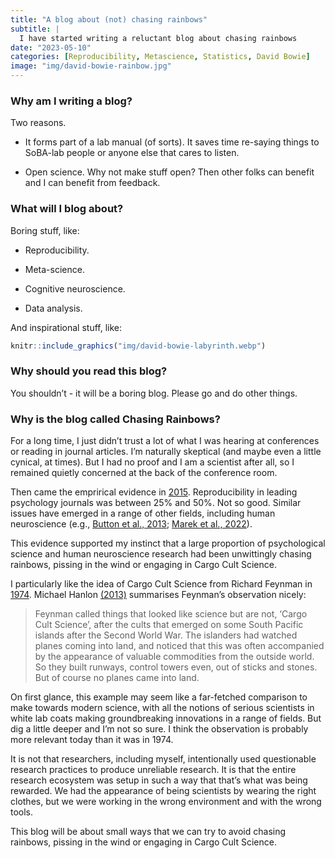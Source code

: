 ```yaml
---
title: "A blog about (not) chasing rainbows"
subtitle: | 
  I have started writing a reluctant blog about chasing rainbows
date: "2023-05-10"
categories: [Reproducibility, Metascience, Statistics, David Bowie]
image: "img/david-bowie-rainbow.jpg"
---
```


### Why am I writing a blog?

Two reasons.

-   It forms part of a lab manual (of sorts). It saves time re-saying things to SoBA-lab people or anyone else that cares to listen.

-   Open science. Why not make stuff open? Then other folks can benefit and I can benefit from feedback.

### What will I blog about?

Boring stuff, like:

-   Reproducibility.

-   Meta-science.

-   Cognitive neuroscience.

-   Data analysis.

And inspirational stuff, like:

```r
knitr::include_graphics("img/david-bowie-labyrinth.webp")
```

### Why should you read this blog?

You shouldn't - it will be a boring blog. Please go and do other things.

### Why is the blog called Chasing Rainbows?

For a long time, I just didn't trust a lot of what I was hearing at conferences or reading in journal articles. I'm naturally skeptical (and maybe even a little cynical, at times). But I had no proof and I am a scientist after all, so I remained quietly concerned at the back of the conference room. 

Then came the emprirical evidence in [2015](https://www.science.org/doi/10.1126/science.aac4716). Reproducibility in leading psychology journals was between 25% and 50%. Not so good. Similar issues have emerged in a range of other fields, including human neuroscience (e.g., [Button et al., 2013](https://www.nature.com/articles/nrn3475); [Marek et al., 2022](https://www.nature.com/articles/s41586-022-04492-9)).

This evidence supported my instinct that a large proportion of psychological science and human neuroscience research had been unwittingly chasing rainbows, pissing in the wind or engaging in Cargo Cult Science. 

I particularly like the idea of Cargo Cult Science from Richard Feynman in [1974](./img/Feynman_74_CargoCult.pdf){target="_blank"}. Michael Hanlon [(2013)](https://www.cambridge.org/core/journals/european-review/article/cargo-cult-science/38CA581FFAB42704E5F667AA4A2D6D79) summarises Feynman's observation nicely:

>Feynman called things that looked like science but are not, ‘Cargo Cult Science’,
after the cults that emerged on some South Pacific islands after the Second World War.
The islanders had watched planes coming into land, and noticed that this was often
accompanied by the appearance of valuable commodities from the outside world. So they
built runways, control towers even, out of sticks and stones.
But of course no planes came into land. 

On first glance, this example may seem like a far-fetched comparison to make towards modern science, with all the notions of serious scientists in white lab coats making groundbreaking innovations in a range of fields. But dig a little deeper and I'm not so sure. I think the observation is probably more relevant today than it was in 1974. 

It is not that researchers, including myself, intentionally used questionable research practices to produce unreliable research. It is that the entire research ecosystem was setup in such a way that that's what was being rewarded. We had the appearance of being scientists by wearing the right clothes, but we were working in the wrong environment and with the wrong tools.

This blog will be about small ways that we can try to avoid chasing rainbows, pissing in the wind or engaging in Cargo Cult Science. 
